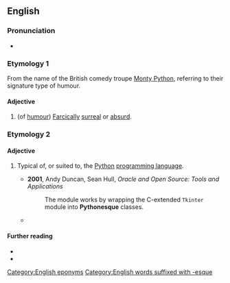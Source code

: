 ==English==

===Pronunciation===
* {{audio|en|en-uk-Pythonesque.ogg|Audio (UK)}}

===Etymology 1===
From the name of the British comedy troupe [[Monty Python]], referring to their signature type of humour.

====Adjective====
{{en-adj}}

# (of [[humour]]) [[farcical|Farcically]] [[surreal]] or [[absurd]].

===Etymology 2===

====Adjective====
{{en-adj}}

# {{lb|en|computing|informal}} Typical of, or suited to, the [[Python]] [[programming language]].
#* '''2001''', Andy Duncan, Sean Hull, ''Oracle and Open Source: Tools and Applications''
#*: The module works by wrapping the C-extended <code>Tkinter</code> module into '''Pythonesque''' classes.
#* {{quote-book|en|year=2003|author=Richard Hightower|title=Python Programming with the Java Class Libraries|passage=If you want to cut out a third line, you can rewrite the above with a lambda function, which turns four lines into one (how very '''Pythonesque''').}}

====Further reading====
* {{pedialite|Monty Python}}
* {{pedialite|Python (programming language)}}

[[Category:English eponyms]]
[[Category:English words suffixed with -esque]]